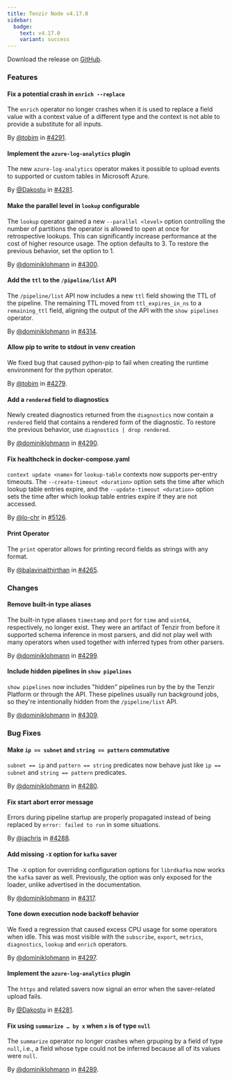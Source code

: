 ```yaml
---
title: Tenzir Node v4.17.0
sidebar:
  badge:
    text: v4.17.0
    variant: success
---
```


Download the release on [GitHub](https://github.com/tenzir/tenzir/releases/tag/v4.17.0).

### Features

#### Fix a potential crash in `enrich --replace`

The `enrich` operator no longer crashes when it is used to replace a field value with a context value of a different type and the context is not able to provide a substitute for all inputs.

By [@tobim](https://github.com/tobim) in [#4291](https://github.com/tenzir/tenzir/pull/4291).

#### Implement the `azure-log-analytics` plugin

The new `azure-log-analytics` operator makes it possible to upload events to
supported or custom tables in Microsoft Azure.

By [@Dakostu](https://github.com/Dakostu) in [#4281](https://github.com/tenzir/tenzir/pull/4281).

#### Make the parallel level in `lookup` configurable

The `lookup` operator gained a new `--parallel <level>` option controlling the
number of partitions the operator is allowed to open at once for retrospective
lookups. This can significantly increase performance at the cost of higher
resource usage. The option defaults to 3. To restore the previous behavior, set
the option to 1.

By [@dominiklohmann](https://github.com/dominiklohmann) in [#4300](https://github.com/tenzir/tenzir/pull/4300).

#### Add the `ttl` to the `/pipeline/list` API

The `/pipeline/list` API now includes a new `ttl` field showing the TTL of the
pipeline. The remaining TTL moved from `ttl_expires_in_ns` to a `remaining_ttl`
field, aligning the output of the API with the `show pipelines` operator.

By [@dominiklohmann](https://github.com/dominiklohmann) in [#4314](https://github.com/tenzir/tenzir/pull/4314).

#### Allow pip to write to stdout in venv creation

We fixed bug that caused python-pip to fail when creating the runtime
environment for the python operator.

By [@tobim](https://github.com/tobim) in [#4279](https://github.com/tenzir/tenzir/pull/4279).

#### Add a `rendered` field to diagnostics

Newly created diagnostics returned from the `diagnostics` now contain a
`rendered` field that contains a rendered form of the diagnostic. To restore the
previous behavior, use `diagnostics | drop rendered`.

By [@dominiklohmann](https://github.com/dominiklohmann) in [#4290](https://github.com/tenzir/tenzir/pull/4290).

#### Fix healthcheck in docker-compose.yaml

`context update <name>` for `lookup-table` contexts now supports per-entry
timeouts. The `--create-timeout <duration>` option sets the time after which
lookup table entries expire, and the `--update-timeout <duration>` option sets
the time after which lookup table entries expire if they are not accessed.

By [@lo-chr](https://github.com/lo-chr) in [#5126](https://github.com/tenzir/tenzir/pull/5126).

#### Print Operator

The `print` operator allows for printing record fields as strings with any
format.

By [@balavinaithirthan](https://github.com/balavinaithirthan) in [#4265](https://github.com/tenzir/tenzir/pull/4265).

### Changes

#### Remove built-in type aliases

The built-in type aliases `timestamp` and `port` for `time` and `uint64`,
respectively, no longer exist. They were an artifact of Tenzir from before it
supported schema inference in most parsers, and did not play well with many
operators when used together with inferred types from other parsers.

By [@dominiklohmann](https://github.com/dominiklohmann) in [#4299](https://github.com/tenzir/tenzir/pull/4299).

#### Include hidden pipelines in `show pipelines`

`show pipelines` now includes "hidden" pipelines run by the by the Tenzir
Platform or through the API. These pipelines usually run background jobs, so
they're intentionally hidden from the `/pipeline/list` API.

By [@dominiklohmann](https://github.com/dominiklohmann) in [#4309](https://github.com/tenzir/tenzir/pull/4309).

### Bug Fixes

#### Make `ip == subnet` and `string == pattern` commutative

`subnet == ip` and `pattern == string` predicates now behave just like `ip ==
subnet` and `string == pattern` predicates.

By [@dominiklohmann](https://github.com/dominiklohmann) in [#4280](https://github.com/tenzir/tenzir/pull/4280).

#### Fix start abort error message

Errors during pipeline startup are properly propagated instead of being replaced
by `error: failed to run` in some situations.

By [@jachris](https://github.com/jachris) in [#4288](https://github.com/tenzir/tenzir/pull/4288).

#### Add missing `-X` option for `kafka` saver

The `-X` option for overriding configuration options for `librdkafka` now works
the `kafka` saver as well. Previously, the option was only exposed for the
loader, unlike advertised in the documentation.

By [@dominiklohmann](https://github.com/dominiklohmann) in [#4317](https://github.com/tenzir/tenzir/pull/4317).

#### Tone down execution node backoff behavior

We fixed a regression that caused excess CPU usage for some operators when idle.
This was most visible with the `subscribe`, `export`, `metrics`, `diagnostics`,
`lookup` and `enrich` operators.

By [@dominiklohmann](https://github.com/dominiklohmann) in [#4297](https://github.com/tenzir/tenzir/pull/4297).

#### Implement the `azure-log-analytics` plugin

The `https` and related savers now signal an error when the saver-related
upload fails.

By [@Dakostu](https://github.com/Dakostu) in [#4281](https://github.com/tenzir/tenzir/pull/4281).

#### Fix using `summarize … by x` when `x` is of type `null`

The `summarize` operator no longer crashes when grpuping by a field of type
`null`, i.e., a field whose type could not be inferred because all of its values
were `null`.

By [@dominiklohmann](https://github.com/dominiklohmann) in [#4289](https://github.com/tenzir/tenzir/pull/4289).
